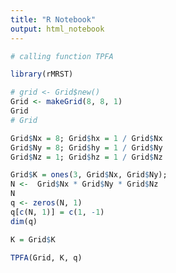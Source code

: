 ```yaml
---
title: "R Notebook"
output: html_notebook
---
```


```r
# calling function TPFA

library(rMRST)

# grid <- Grid$new()
Grid <- makeGrid(8, 8, 1)
Grid
# Grid

Grid$Nx = 8; Grid$hx = 1 / Grid$Nx
Grid$Ny = 8; Grid$hy = 1 / Grid$Ny
Grid$Nz = 1; Grid$hz = 1 / Grid$Nz

Grid$K = ones(3, Grid$Nx, Grid$Ny);
N <-  Grid$Nx * Grid$Ny * Grid$Nz
N
q <- zeros(N, 1)
q[c(N, 1)] = c(1, -1)
dim(q)

K = Grid$K

TPFA(Grid, K, q)

```

